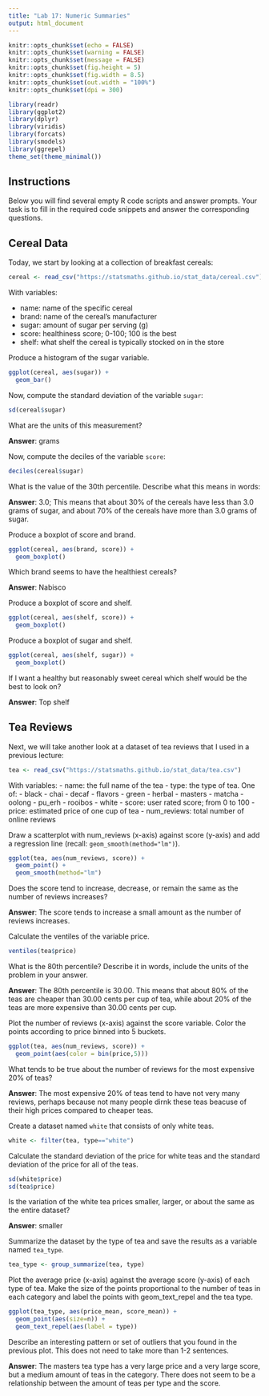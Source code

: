 ```yaml
---
title: "Lab 17: Numeric Summaries"
output: html_document
---
```


```r
knitr::opts_chunk$set(echo = FALSE)
knitr::opts_chunk$set(warning = FALSE)
knitr::opts_chunk$set(message = FALSE)
knitr::opts_chunk$set(fig.height = 5)
knitr::opts_chunk$set(fig.width = 8.5)
knitr::opts_chunk$set(out.width = "100%")
knitr::opts_chunk$set(dpi = 300)

library(readr)
library(ggplot2)
library(dplyr)
library(viridis)
library(forcats)
library(smodels)
library(ggrepel)
theme_set(theme_minimal())
```

## Instructions

Below you will find several empty R code scripts and answer prompts. Your task
is to fill in the required code snippets and answer the corresponding
questions.

## Cereal Data

Today, we start by looking at a collection of breakfast cereals:

```r
cereal <- read_csv("https://statsmaths.github.io/stat_data/cereal.csv")
```

With variables:

- name: name of the specific cereal
- brand: name of the cereal's manufacturer
- sugar: amount of sugar per serving (g)
- score: healthiness score; 0-100; 100 is the best
- shelf: what shelf the cereal is typically stocked on in the store

Produce a histogram of the sugar variable.

```r
ggplot(cereal, aes(sugar)) +
  geom_bar()
```

Now, compute the standard deviation of the variable `sugar`:

```r
sd(cereal$sugar)
```

What are the units of this measurement?

**Answer**: grams

Now, compute the deciles of the variable `score`:

```r
deciles(cereal$sugar)
```

What is the value of the 30th percentile. Describe what this means in words:

**Answer**: 3.0; This means that about 30% of the cereals have less than 3.0 grams of sugar, and about 70% of the cereals have more than 3.0 grams of sugar.

Produce a boxplot of score and brand.

```r
ggplot(cereal, aes(brand, score)) +
  geom_boxplot()
```

Which brand seems to have the healthiest cereals?

**Answer**: Nabisco

Produce a boxplot of score and shelf.

```r
ggplot(cereal, aes(shelf, score)) +
  geom_boxplot()
```

Produce a boxplot of sugar and shelf.

```r
ggplot(cereal, aes(shelf, sugar)) +
  geom_boxplot()
```

If I want a healthy but reasonably sweet cereal which shelf would be the
best to look on?

**Answer**: Top shelf

## Tea Reviews

Next, we will take another look at a dataset of tea reviews that I used in
a previous lecture:

```r
tea <- read_csv("https://statsmaths.github.io/stat_data/tea.csv")
```

With variables:
- name: the full name of the tea
- type: the type of tea. One of:
    - black
    - chai
    - decaf
    - flavors
    - green
    - herbal
    - masters
    - matcha
    - oolong
    - pu_erh
    - rooibos
    - white
- score: user rated score; from 0 to 100
- price: estimated price of one cup of tea
- num_reviews: total number of online reviews

Draw a scatterplot with num_reviews (x-axis) against score (y-axis) and add a
regression line (recall: `geom_smooth(method="lm")`).

```r
ggplot(tea, aes(num_reviews, score)) +
  geom_point() +
  geom_smooth(method="lm")
```

Does the score tend to increase, decrease, or remain the same as the number
of reviews increases?

**Answer**: The score tends to increase a small amount as the number of reviews increases.

Calculate the ventiles of the variable price.

```r
ventiles(tea$price)
```

What is the 80th percentile? Describe it in words, include the units of the
problem in your answer.

**Answer**: The 80th percentile is 30.00. This means that about 80% of the teas are cheaper than 30.00 cents per cup of tea, while about 20% of the teas are more expensive than 30.00 cents per cup. 

Plot the number of reviews (x-axis) against the score variable. Color
the points according to price binned into 5 buckets.

```r
ggplot(tea, aes(num_reviews, score)) +
  geom_point(aes(color = bin(price,5)))
```

What tends to be true about the number of reviews for the most expensive
20% of teas?

**Answer**: The most expensive 20% of teas tend to have not very many reviews, perhaps because not many people dirnk these teas beacuse of their high prices compared to cheaper teas.

Create a dataset named `white` that consists of only white teas.

```r
white <- filter(tea, type=="white")
```

Calculate the standard deviation of the price for white teas and the
standard deviation of the price for all of the teas.

```r
sd(white$price)
sd(tea$price)
```

Is the variation of the white tea prices smaller, larger, or about the same
as the entire dataset?

**Answer**: smaller

Summarize the dataset by the type of tea and save the results as a variable
named `tea_type`.

```r
tea_type <- group_summarize(tea, type)
```

Plot the average price (x-axis) against the average score (y-axis) of
each type  of tea. Make the size of the points proportional to the number
of teas in each category and label the points with geom_text_repel and the
tea type.

```r
ggplot(tea_type, aes(price_mean, score_mean)) +
  geom_point(aes(size=n)) +
  geom_text_repel(aes(label = type))
```

Describe an interesting pattern or set of outliers that you found in the
previous plot. This does not need to take more than 1-2 sentences.

**Answer**: The masters tea type has a very large price and a very large score, but a medium amount of teas in the category. There does not seem to be a relationship between the amount of teas per type and the score. 



